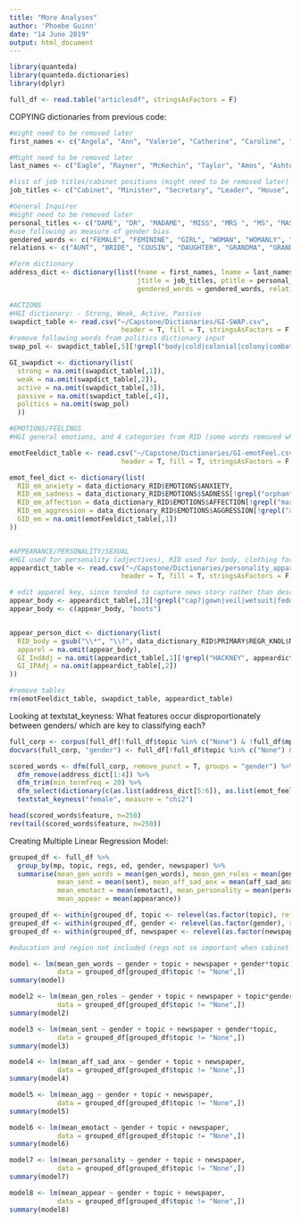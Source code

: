---
title: "More Analyses"
author: 'Phoebe Guinn'
date: "14 June 2019"
output: html_document
---
```{r}
library(quanteda)
library(quanteda.dictionaries)
library(dplyr)

full_df <- read.table("articlesdf", stringsAsFactors = F)
```

COPYING dictionaries from previous code:

```{r}
#might need to be removed later
first_names <- c("Angela", "Ann", "Valerie", "Catherine", "Caroline", "Christina", "Clare", "Diane", "Emily", "Estelle", "Harriet", "Hazel", "Helen", "Hilary", "Jacqui", "Janet", "Jo", "Lesley", "Lucy", "Margaret", "Mo", "Marjorie", "Maria", "Mary", "Meg", "Nia", "Pat", "Patricia", "Rachel", "Rebecca", "Rosie", "Ruth", "Sue", "Tessa", "Yvette", "Alan", "Alistair", "Andrew", "Andy", "Ben", "Bob", "Charles", "Chris", "Chuka", "Dan", "David", "Des", "Donald", "Douglas", "Ed", "Frank", "Geoff", "George", "Hilary", "Ivan", "Ivor", "Jack", "James", "Jim", "John", "Jon", "Liam", "Gareth", "Michael", "Nick", "Owen", "Paul", "Peter", "Robin", "Shaun", "Stephen", "Tom", "Tony", "Tristram", "Vernon", "Gaynor")

#Might need to be removed later
last_names <- c("Eagle", "Rayner", "McKechin", "Taylor", "Amos", "Ashton", "Flint", "Rees", "Short", "Abbott", "Thornberry", "Morris", "Harman", "Blears", "Liddell", "Armstrong", "Smith", "Royall", "Platt", "Laird", "Powell", "Beckett", "Curran", "Greenwood", "Jay", "Mowlam", "Creagh", "Hillier", "Griffith", "Glass", "Hewitt", "Reeves", "Long-Bailey", "Winterton", "Kelly", "Hayman", "Jowell", "Vaz", "Cooper", "Johnson", "Milburn", "Darling", "Gwynne", "Burnham", "McDonald", "Bradshaw", "Ainsworth", "Clarke", "Leslie", "Umunna", "Carden", "Blunkett", "Clark", "Miliband", "Browne", "Dewar", "Alexander", "Balls", "Dobson", "Hoon", "Robertson", "Benn", "Lewis", "Richard", "Cunningham", "Straw", "Purnell", "Murphy", "Denham", "Healey", "Hutton", "Prescott", "Reid", "Ashworth", "Trickett", "Byrne", "Adonis", "Williams", "Dugher", "Brown", "Boateng", "Flynn", "Dowd", "Hain", "Mandelson", "Cook", "Woodward", "Byers", "Timms", "Twigg", "Watson", "Lloyd", "Hunt", "Coaker", "Harman's", "Thornberry's", "Darling's", "Eagle's", "Harperson")

#list of job titles/cabinet positions (might need to be removed later)
job_titles <- c("Cabinet", "Minister", "Secretary", "Leader", "House", "Commons", "Lord", "Privy", "Seal", "Lords", "President", "Council", "Office", "Chancellor", "Duchy", "Lancaster", "State", "Social", "Security", "Trade", "Industry", "Business", "Enterprise", "Regulatory", "Reform", "Northern", "Ireland", "Scotland", "International", "Development", "Foreign", "Commonwealth", "Affairs", "Home", "Department", "Work", "ensions", "Health", "Communities", "Local", "Government", "Transport", "Environment", "Food", "Rural", "Culture", "Media", "Sport", "Chief", "Treasury", "Deputy", "Labour", "Party", "Energy", "Climate", "Change", "Whip", "Defence", "Education", "Wales", "Baroness", "Baron", "Lord", "Lady", "Shadow", "Whips", "Chancellor", "Prime")

#General Inquirer
#might need to be removed later
personal_titles <- c("DAME", "DR", "MADAME", "MISS", "MRS ", "MS", "MASTER", "MISTER", "MR", "SIR")
#use following as measure of gender bias
gendered_words <- c("FEMALE", "FEMININE", "GIRL", "WOMAN", "WOMANLY", "WOMEN", "BOY", "GENTLEMAN", "GUY", "MALE", "MAN ", "MANLY", "MASCULINE", "MEN ")
relations <- c("AUNT", "BRIDE", "COUSIN", "DAUGHTER", "GRANDMA", "GRANDMOTHER", "GRANNY", "MOTHER", "MUM", "MUMMY", "NIECE", "SISTER", "WIDOW", "WIFE", "BROTHER", "DAD", "DADDY", "FATHER", "GRANDAD", "GRANDFATHER", "GRANDPA", "GROOM", "HUSBAND", "NEPHEW", "SON", "UNCLE")

#Form dictionary
address_dict <- dictionary(list(fname = first_names, lname = last_names,
                                jtitle = job_titles, ptitle = personal_titles,
                                gendered_words = gendered_words, relations = relations))

#ACTIONS
#HGI dictionary: - Strong, Weak, Active, Passive 
swapdict_table <- read.csv("~/Capstone/Dictionaries/GI-SWAP.csv",
                            header = T, fill = T, stringsAsFactors = F, na.strings=c("", "NA"))
#remove following words from politics dictionary input
swap_pol <- swapdict_table[,5][!grepl("body|cold|colonial|colony|combat|commissioner|communism|communist|confederate|confederation|congress|congressional|congressman|congressmen|conservatism|conservative|conspiracy|constitution|constitutional|corps|court|courtly|crown|crusade|crusader|delegate|delegation|dictate|dictator|dictatorial|dictatorship|embassy|emperor|empire|enslave|entangle|entanglement|fascist|federal|federation|imperial|imperialist|interstate|invade|iron|junta|jurisdiction|king|kingdom|labor|league|left|legion|lord|loyal|loyalty|mayor|medicare|metropolis|metropolitan|might|ministry|minutemen|power|powerful|precinct|presidency|president|presidential|primary|prince|propaganda|province|queen|radical|rebellious|reds|republic|republican|revolt|revolution|revolutionary|road|royal|royalty|rule|ruler|secede|secession|security|senate|senator|settlement|ship|siege|social|socialism|socialist|sovereign|sovereignty|spokesman|state|statesman|statesmen|surrender|treason|treasonous|tribal|tribe|tyranny|underworld|unimpeachable|usurp|utopia|utopian|vice|villager|war|warlike|white", swapdict_table[,5], ignore.case = T)]

GI_swapdict <- dictionary(list(
  strong = na.omit(swapdict_table[,1]),
  weak = na.omit(swapdict_table[,2]),
  active = na.omit(swapdict_table[,3]),
  passive = na.omit(swapdict_table[,4]),
  politics = na.omit(swap_pol)
  ))

#EMOTIONS/FEELINGS
#HGI general emotions, and 4 categories from RID (some words removed which didn't tend to capture what was required)

emotFeeldict_table <- read.csv("~/Capstone/Dictionaries/GI-emotFeel.csv",
                            header = T, fill = T, stringsAsFactors = F, na.strings=c("", "NA"))

emot_feel_dict <- dictionary(list(
  RID_em_anxiety = data_dictionary_RID$EMOTIONS$ANXIETY, 
  RID_em_sadness = data_dictionary_RID$EMOTIONS$SADNESS[!grepl("orphan*", data_dictionary_RID$EMOTIONS$SADNESS)],
  RID_em_affection = data_dictionary_RID$EMOTIONS$AFFECTION[!grepl("marriag*|marri*|bridal*|bride*|fianc*|fraternity*|mating*|romanc*|sweetheart*|wooed*|wooing*|woos",data_dictionary_RID$EMOTIONS$AFFECTION)],
  RID_em_aggression = data_dictionary_RID$EMOTIONS$AGGRESSION[!grepl("army*|arrow*|assault*|attack*|football*|weapon*|whip*|wars|warrior*|tortur*|shoot*|shot*|injury*|kill*|knif*|gun|gunn*|guns|homicid*|murder*|blade*|bloody*|beaten*|maim*|stab*|strangl*|sword*|war*|ax|axe|axes|bloody*|hit|hits|hitt*|kick*|protest*|rapin*|rip*|ripp*|rips|rob|robb*|robs|seiz*|slander*|slap*|slaughter*|steal*|stol*|stolen*|strik*|violenc*|violent*|wound*|abus*|abusiv*|broken*|brok*|mock*|tyrant*|trachery*|vengeanc*|trampl",data_dictionary_RID$EMOTIONS$AGGRESSION)],
  GID_em = na.omit(emotFeeldict_table[,1])
))


#APPEARANCE/PERSONALITY/SEXUAL
#HGI used for personality (adjectives), RID used for body, clothing formed as a mixture of theoretical and empirical reasoning
appeardict_table <- read.csv("~/Capstone/Dictionaries/personality_apparel.csv",
                            header = T, fill = T, stringsAsFactors = F, na.strings=c("", "NA"))

# edit apparel key, since tended to capture news story rather than describe politician
appear_body <- appeardict_table[,3][!grepl("cap?|gown|veil|wetsuit|fedora|helmet|briefs|boot?|vest|uniform?|ring?|skirt|bow|purse|bikini?|heels|pants",appeardict_table[,3])]
appear_body <- c(appear_body, "boots")


appear_person_dict <- dictionary(list(
  RID_body = gsub("\\*", "\\?", data_dictionary_RID$PRIMARY$REGR_KNOL$NARCISSISM)[!grepl("chin*|arms|hand*|face|blood*|brain*|corps*|facies|heart*|kidney*|liver*|organ*|skull*|vein*|thumb*|bone*|skin*|head*|ribs|heel*|hip|toe|toes|forehead*|flesh*|eye*|cheek*)",data_dictionary_RID$PRIMARY$REGR_KNOL$NARCISSISM )],
  apparel = na.omit(appear_body),
  GI_IndAdj = na.omit(appeardict_table[,1][!grepl("HACKNEY", appeardict_table[,1])]),
  GI_IPAdj = na.omit(appeardict_table[,2])
))

#remove tables
rm(emotFeeldict_table, swapdict_table, appeardict_table)
```


Looking at textstat_keyness:
What features occur disproportionately between genders/ which are key to classifying each?

```{r}
full_corp <- corpus(full_df[!full_df$topic %in% c("None") & !full_df$mp == "Tessa Jowell",]$Article)
docvars(full_corp, "gender") <- full_df[!full_df$topic %in% c("None") & !full_df$mp == "Tessa Jowell",]$gender

scored_words <- dfm(full_corp, remove_punct = T, groups = "gender") %>%
  dfm_remove(address_dict[1:4]) %>%
  dfm_trim(min_termfreq = 20) %>%
  dfm_select(dictionary(c(as.list(address_dict[5:6]), as.list(emot_feel_dict[c(1:8)]), as.list(GI_swapdict[3:5]), as.list(appear_person_dict)))) %>%
  textstat_keyness("female", measure = "chi2")  

head(scored_words$feature, n=250)
rev(tail(scored_words$feature, n=250))
```

Creating Multiple Linear Regression Model:

```{r}

grouped_df <- full_df %>%
  group_by(mp, topic, regs, ed, gender, newspaper) %>%
  summarise(mean_gen_words = mean(gen_words), mean_gen_roles = mean(gen_roles),
            mean_sent = mean(sent), mean_aff_sad_anx = mean(aff_sad_anx), mean_agg = mean(agg),
            mean_emotact = mean(emotact), mean_personality = mean(personality),
            mean_appear = mean(appearance))

grouped_df <- within(grouped_df, topic <- relevel(as.factor(topic), ref = "healthcare"))
grouped_df <- within(grouped_df, gender <- relevel(as.factor(gender), ref = "male"))
grouped_df <- within(grouped_df, newspaper <- relevel(as.factor(newspaper), ref = "The Daily Mail"))

#education and region not included (regs not so important when cabinet ministers. ed also not so much since most quite upper, or forced out of them)

model <- lm(mean_gen_words ~ gender + topic + newspaper + gender*topic, 
            data = grouped_df[grouped_df$topic != "None",])
summary(model)

model2 <- lm(mean_gen_roles ~ gender + topic + newspaper + topic*gender, 
            data = grouped_df[grouped_df$topic != "None",])
summary(model2)

model3 <- lm(mean_sent ~ gender + topic + newspaper + gender*topic, 
            data = grouped_df[grouped_df$topic != "None",])
summary(model3)

model4 <- lm(mean_aff_sad_anx ~ gender + topic + newspaper, 
            data = grouped_df[grouped_df$topic != "None",])
summary(model4)

model5 <- lm(mean_agg ~ gender + topic + newspaper, 
            data = grouped_df[grouped_df$topic != "None",])
summary(model5)

model6 <- lm(mean_emotact ~ gender + topic + newspaper, 
            data = grouped_df[grouped_df$topic != "None",])
summary(model6)

model7 <- lm(mean_personality ~ gender + topic + newspaper, 
            data = grouped_df[grouped_df$topic != "None",])
summary(model7)

model8 <- lm(mean_appear ~ gender + topic + newspaper, 
            data = grouped_df[grouped_df$topic != "None",])
summary(model8)


```




